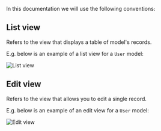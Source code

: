 
In this documentation we will use the following conventions:

## List view

Refers to the view that displays a table of model's records.

E.g. below is an example of a list view for a `User` model:

![List view](/docs/list-view.png)

## Edit view

Refers to the view that allows you to edit a single record.

E.g. below is an example of an edit view for a `User` model:

![Edit view](/docs/edit-view.png)
